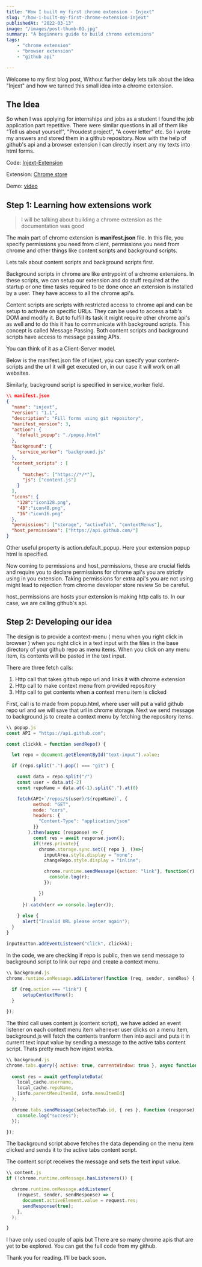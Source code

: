 ```yaml
---
title: "How I built my first chrome extension - Injext"
slug: "/how-i-built-my-first-chrome-extension-injext"
publishedAt: "2022-03-13"
image: "/images/post-thumb-01.jpg"
summary: "A beginners guide to build chrome extensions"
tags:
    - "chrome extension"
    - "browser extension"
    - "github api"

---
```


Welcome to my first blog post, Without further delay lets talk about the idea "Injext" and how we turned this small idea into a chrome extension.

## The Idea

So when I was applying for internships and jobs as a student I found the job application part repetitive. There were similar questions in all of them like "Tell us about yourself", "Proudest project", "A cover letter" etc. So I wrote my answers and stored them in a github repository. Now with the 
help of github's api and a browser extension I can directly insert any 
my texts into html forms.

Code: [Injext-Extension](https://github.com/PDROJACK/injext-extension/tree/main/src)

Extension: [Chrome store](https://chrome.google.com/webstore/detail/injext/nbfdkbclppodpkkgbpmagnfenhhoihnd?hl=en)

Demo: [video](https://youtu.be/-M6LBbsQG2g)

## Step 1: Learning how extensions work

> I will be talking about building a chrome extension as the documentation was good

The main part of chrome extension is <b>manifest.json</b> file. In this file, you
specify permissions you need from client, permissions you need from chrome 
and other things like content scripts and background scripts.

Lets talk about content scripts and background scripts first. 

Background scripts in chrome are like entrypoint of a chrome extensions. 
In these scripts, we can setup our extension and do stuff required 
at the startup or one time tasks required to be done once an extension is installed by a user.
They have access to all the chrome api's.

Content scripts are scripts with restricted access to chrome api and can be setup to
activate on specific URLs. They can be used to access a tab's DOM and modify it. But to 
fulfill its task it might require other chrome api's as well and to do this it 
has to communicate with background scripts. This concept is called Message Passing.
Both content scripts and background scripts have access to message passing APIs.

You can think of it as a Client-Server model.

Below is the manifest.json file of injext, you can specify your content-scripts and 
the url it will get executed on, in our case it will work on all websites.

Similarly, background script is specified in service_worker field.

``` json
\\ manifest.json
{
  "name": "injext",
  "version": "1.1",
  "description": "Fill forms using git repository",
  "manifest_version": 3,
  "action": {
    "default_popup": "./popup.html"
  },
  "background": {
    "service_worker": "background.js"
  },
  "content_scripts" : [ 
    { 
      "matches": ["https://*/*"],
      "js": ["content.js"] 
    } 
  ],
  "icons": {
    "128":"icon128.png",
    "48":"icon48.png",
    "16":"icon16.png"
  },
  "permissions": ["storage", "activeTab", "contextMenus"],
  "host_permissions": ["https://api.github.com/"]
}
```

Other useful property is action.default_popup. Here your extension popup html is specified.

Now coming to permissions and host_permissions, these are crucial fields and require you to declare 
permissions for chrome api's you are strictly using in you extension. Taking permissions for extra
api's you are not using might lead to rejection from chrome developer store review So be careful.

host_permissions are hosts your extension is making http calls to. In our case,
we are calling github's api.

## Step 2: Developing our idea 

The design is to provide a context-menu ( menu when you right click in browser ) when 
you right click in a text input with the files in the base directory of your github repo as menu items.
When you click on any menu item, its contents will be pasted in the text input.

There are three fetch calls:

1. Http call that takes github repo url and links it with chrome extension
2. Http call to make context menu from provided repository
3. Http call to get contents when a context menu item is clicked


First, call is to made from popup.html, where user will put a valid github repo url and 
we will save that url in chrome storage. Next we send message to background.js to create a 
context menu by fetching the repository items.

```js
\\ popup.js
const API = "https://api.github.com";

const clickkk = function sendRepo() {

  let repo = document.getElementById("text-input").value;

  if (repo.split(".").pop() === "git") {

    const data = repo.split("/")
    const user = data.at(-2)
    const repoName = data.at(-1).split(".").at(0)

    fetch(API+`/repos/${user}/${repoName}`, {
          method: "GET",
          mode: "cors",
          headers: {
            "Content-Type": "application/json"
          }}
        ).then(async (response) => {
          const res = await response.json();
          if(!res.private){
            chrome.storage.sync.set({ repo }, ()=>{
              inputArea.style.display = "none";
              changeRepo.style.display = "inline";

              chrome.runtime.sendMessage({action: "link"}, function(r) {
                console.log(r);
              });

            })
          }
      }).catch(err => console.log(err));
    
    } else {
      alert("Invalid URL please enter again");
  }
}

inputButton.addEventListener("click", clickkk);
```

In the code, we are checking if repo is public, then we send message to background script to 
link our repo and create a context menu.

```js
\\ background.js
chrome.runtime.onMessage.addListener(function (req, sender, sendRes) {
  
  if (req.action === "link") {
      setupContextMenu();
  }

});
```

The third call uses content.js (content script), we have added an event listener on each context menu item
whenever user clicks on a menu item, background.js will fetch the contents tranform then into ascii
and puts it in current text input value by sending a message to the active tabs content script.
Thats pretty much how injext works.

```js
\\ background.js
chrome.tabs.query({ active: true, currentWindow: true }, async function () {
  
  const res = await getTemplateData(
    local_cache.username,
    local_cache.repoName,
    [info.parentMenuItemId, info.menuItemId]
  );

  chrome.tabs.sendMessage(selectedTab.id, { res }, function (response) {
    console.log("success");
  });

});
```

The background script above fetches the data depending on the menu item clicked
and sends it to the active tabs content script.

The content script receives the message and sets the text input value.

```js
\\ content.js
if (!chrome.runtime.onMessage.hasListeners()) {

  chrome.runtime.onMessage.addListener(
    (request, sender, sendResponse) => {
      document.activeElement.value = request.res;
      sendResponse(true);
    },
  );

}
```

I have only used couple of apis but There are so many chrome apis that are yet 
to be explored. You can get the full code from my github.

Thank you for reading. I'll be back soon.